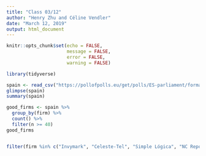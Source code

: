 ```yaml
---
title: "Class 03/12"
author: "Henry Zhu and Céline Vendler"
date: "March 12, 2019"
output: html_document
---
```


```r
knitr::opts_chunk$set(echo = FALSE, 
                      message = FALSE,
                      error = FALSE, 
                      warning = FALSE)

library(tidyverse)
```

```r
spain <- read_csv("https://pollofpolls.eu/get/polls/ES-parliament/format/csv")
glimpse(spain)
summary(spain)

good_firms <- spain %>%
  group_by(firm) %>%
  count() %>%
  filter(n >= 40) 
good_firms


filter(firm %in% c("Invymark", "Celeste-Tel", "Simple Lógica", "NC Report", "Metroscopia", "GAD3", "Sigma Dos"))
```
